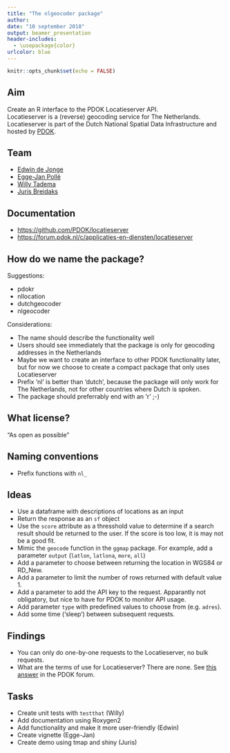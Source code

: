 ```yaml
---
title: "The nlgeocoder package"
author: 
date: "10 september 2018"
output: beamer_presentation
header-includes:
  - \usepackage{color}
urlcolor: blue
---
```


```r
knitr::opts_chunk$set(echo = FALSE)
```


## Aim

Create an R interface to the PDOK Locatieserver API.     
Locatieserver is a (reverse) geocoding service for The Netherlands.    
Locatieserver is part of the Dutch National Spatial Data Infrastructure and hosted by [PDOK](http://www.pdok.nl).

\includegraphics[width = 80mm]{img/pdok.png}

## Team
- [Edwin de Jonge](https://github.com/edwindj)
- [Egge-Jan Pollé](https://github.com/twiav)
- [Willy Tadema](https://github.com/friesewoudloper)
- [Juris Breidaks](https://github.com/jbreidaks)

## Documentation

- [https://github.com/PDOK/locatieserver](https://github.com/PDOK/locatieserver)
- [https://forum.pdok.nl/c/applicaties-en-diensten/locatieserver](https://forum.pdok.nl/c/applicaties-en-diensten/locatieserver)

## How do we name the package?
Suggestions:    

- pdokr    
- nllocation  
- dutchgeocoder    
- \color{green}nlgeocoder

Considerations:    

- The name should describe the functionality well    
- Users should see immediately that the package is only for geocoding addresses in the Netherlands    
- Maybe we want to create an interface to other PDOK functionality later, but for now we choose to create a compact package that only uses Locatieserver    
- Prefix 'nl' is better than 'dutch', because the package will only work for The Netherlands, not for other countries where Dutch is spoken.    
- The package should preferrably end with an 'r' ;-)   

## What license?

"As open as possible"

## Naming conventions

- Prefix functions with `nl_`

## Ideas

- Use a dataframe with descriptions of locations as an input
- Return the response as an `sf` object
- Use the `score` attribute as a thresshold value to determine if a search result should be returned to the user. If the score is too low, it is may not be a good fit.
- Mimic the `geocode` function in the `ggmap` package. For example, add a parameter `output` (`latlon`, `latlona`, `more`, `all`)
- Add a parameter to choose between returning the location in WGS84 or RD_New.
- Add a parameter to limit the number of rows returned with default value 1.
- Add a parameter to add the API key to the request. Apparantly not obligatory, but nice to have for PDOK to monitor API usage.
- Add parameter `type` with predefined values to choose from (e.g. `adres`). 
- Add some time ('sleep') between subsequent requests.

## Findings

- You can only do one-by-one requests to the Locatieserver, no bulk requests.
- What are the terms of use for Locatieserver? There are none. See [this answer](https://forum.pdok.nl/t/gebruiksvoorwaarden-locatieserver/1880) in the PDOK forum. 

## Tasks

- Create unit tests with `testthat` (Willy)
- Add documentation using Roxygen2
- Add functionality and make it more user-friendly  (Edwin)
- Create vignette (Egge-Jan)
- Create demo using tmap and shiny (Juris)
